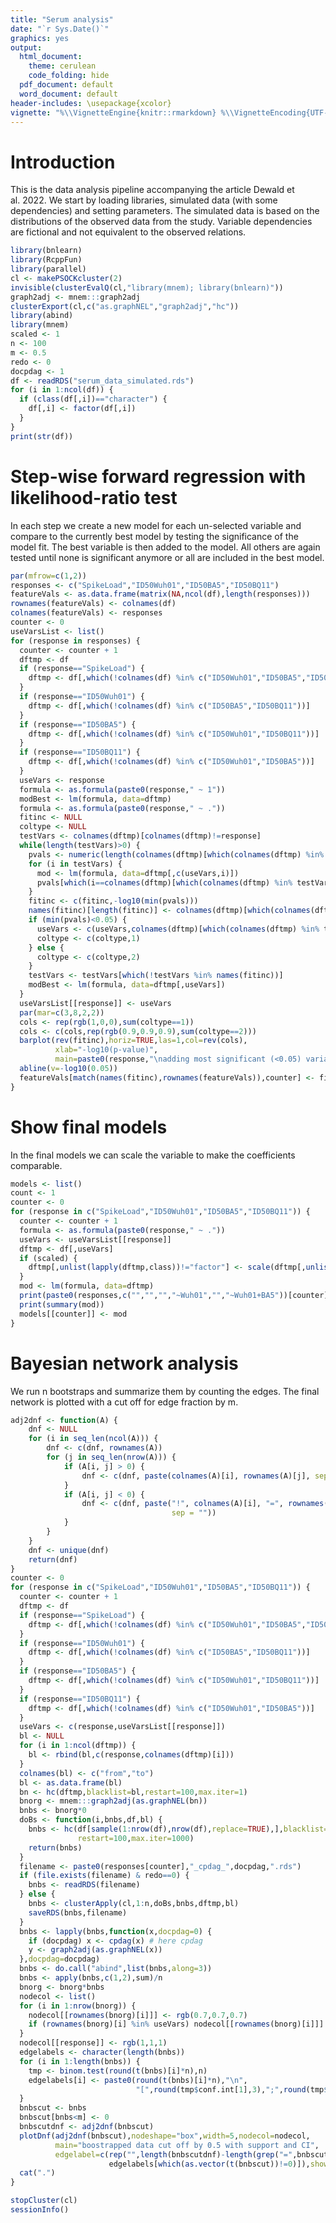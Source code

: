 ```yaml
---
title: "Serum analysis"
date: "`r Sys.Date()`"
graphics: yes
output:
  html_document:
    theme: cerulean
    code_folding: hide
  pdf_document: default
  word_document: default
header-includes: \usepackage{xcolor}
vignette: "%\\VignetteEngine{knitr::rmarkdown} %\\VignetteEncoding{UTF-8}\n"
---
```


# Introduction

This is the data analysis pipeline accompanying the article Dewald et al. 2022. We start by loading libraries, simulated data (with some dependencies) and setting parameters. The simulated data is based on the distributions of the observed data from the study. Variable dependencies are fictional and not equivalent to the observed relations.

```r
library(bnlearn)
library(RcppFun)
library(parallel)
cl <- makePSOCKcluster(2)
invisible(clusterEvalQ(cl,"library(mnem); library(bnlearn)"))
graph2adj <- mnem:::graph2adj
clusterExport(cl,c("as.graphNEL","graph2adj","hc"))
library(abind)
library(mnem)
scaled <- 1
n <- 100
m <- 0.5
redo <- 0
docpdag <- 1
df <- readRDS("serum_data_simulated.rds")
for (i in 1:ncol(df)) {
  if (class(df[,i])=="character") {
    df[,i] <- factor(df[,i])
  }
}
print(str(df))
```

# Step-wise forward regression with likelihood-ratio test

In each step we create a new model for each un-selected variable and compare to the currently best model by testing the significance of the model fit. The best variable is then added to the model. All others are again tested until none is significant anymore or all are included in the best model.

```r
par(mfrow=c(1,2))
responses <- c("SpikeLoad","ID50Wuh01","ID50BA5","ID50BQ11")
featureVals <- as.data.frame(matrix(NA,ncol(df),length(responses)))
rownames(featureVals) <- colnames(df)
colnames(featureVals) <- responses
counter <- 0
useVarsList <- list()
for (response in responses) {
  counter <- counter + 1
  dftmp <- df
  if (response=="SpikeLoad") {
    dftmp <- df[,which(!colnames(df) %in% c("ID50Wuh01","ID50BA5","ID50BQ11"))]
  }
  if (response=="ID50Wuh01") {
    dftmp <- df[,which(!colnames(df) %in% c("ID50BA5","ID50BQ11"))]
  }
  if (response=="ID50BA5") {
    dftmp <- df[,which(!colnames(df) %in% c("ID50Wuh01","ID50BQ11"))]
  }
  if (response=="ID50BQ11") {
    dftmp <- df[,which(!colnames(df) %in% c("ID50Wuh01","ID50BA5"))]
  }
  useVars <- response
  formula <- as.formula(paste0(response," ~ 1"))
  modBest <- lm(formula, data=dftmp)
  formula <- as.formula(paste0(response," ~ ."))
  fitinc <- NULL
  coltype <- NULL
  testVars <- colnames(dftmp)[colnames(dftmp)!=response]
  while(length(testVars)>0) {
    pvals <- numeric(length(colnames(dftmp)[which(colnames(dftmp) %in% testVars)]))
    for (i in testVars) {
      mod <- lm(formula, data=dftmp[,c(useVars,i)])
      pvals[which(i==colnames(dftmp)[which(colnames(dftmp) %in% testVars)])] <- (lmtest::lrtest(mod,modBest)[5])[2,]
    }
    fitinc <- c(fitinc,-log10(min(pvals)))
    names(fitinc)[length(fitinc)] <- colnames(dftmp)[which(colnames(dftmp) %in% testVars)][which.min(pvals)]
    if (min(pvals)<0.05) {
      useVars <- c(useVars,colnames(dftmp)[which(colnames(dftmp) %in% testVars)][which.min(pvals)])
      coltype <- c(coltype,1)
    } else {
      coltype <- c(coltype,2)
    }
    testVars <- testVars[which(!testVars %in% names(fitinc))]
    modBest <- lm(formula, data=dftmp[,useVars])
  }
  useVarsList[[response]] <- useVars
  par(mar=c(3,8,2,2))
  cols <- rep(rgb(1,0,0),sum(coltype==1))
  cols <- c(cols,rep(rgb(0.9,0.9,0.9),sum(coltype==2)))
  barplot(rev(fitinc),horiz=TRUE,las=1,col=rev(cols),
          xlab="-log10(p-value)",
          main=paste0(response,"\nadding most significant (<0.05) variable"))
  abline(v=-log10(0.05))
  featureVals[match(names(fitinc),rownames(featureVals)),counter] <- fitinc
}
```

# Show final models

In the final models we can scale the variable to make the coefficients comparable.

```r
models <- list()
count <- 1
counter <- 0
for (response in c("SpikeLoad","ID50Wuh01","ID50BA5","ID50BQ11")) {
  counter <- counter + 1
  formula <- as.formula(paste0(response," ~ ."))
  useVars <- useVarsList[[response]]
  dftmp <- df[,useVars]
  if (scaled) {
    dftmp[,unlist(lapply(dftmp,class))!="factor"] <- scale(dftmp[,unlist(lapply(dftmp,class))!="factor"])
  }
  mod <- lm(formula, data=dftmp)
  print(paste0(responses,c("","","","~Wuh01","","~Wuh01+BA5"))[counter])
  print(summary(mod))
  models[[counter]] <- mod
}
```

# Bayesian network analysis

We run n bootstraps and summarize them by counting the edges. The final network is plotted with a cut off for edge fraction by m.

```r
adj2dnf <- function(A) {
    dnf <- NULL
    for (i in seq_len(ncol(A))) {
        dnf <- c(dnf, rownames(A))
        for (j in seq_len(nrow(A))) {
            if (A[i, j] > 0) {
                dnf <- c(dnf, paste(colnames(A)[i], rownames(A)[j], sep = "="))
            }
            if (A[i, j] < 0) {
                dnf <- c(dnf, paste("!", colnames(A)[i], "=", rownames(A)[j],
                                    sep = ""))
            }
        }
    }
    dnf <- unique(dnf)
    return(dnf)
}
counter <- 0
for (response in c("SpikeLoad","ID50Wuh01","ID50BA5","ID50BQ11")) {
  counter <- counter + 1
  dftmp <- df
  if (response=="SpikeLoad") {
    dftmp <- df[,which(!colnames(df) %in% c("ID50Wuh01","ID50BA5","ID50BQ11"))]
  }
  if (response=="ID50Wuh01") {
    dftmp <- df[,which(!colnames(df) %in% c("ID50BA5","ID50BQ11"))]
  }
  if (response=="ID50BA5") {
    dftmp <- df[,which(!colnames(df) %in% c("ID50Wuh01","ID50BQ11"))]
  }
  if (response=="ID50BQ11") {
    dftmp <- df[,which(!colnames(df) %in% c("ID50Wuh01","ID50BA5"))]
  }
  useVars <- c(response,useVarsList[[response]])
  bl <- NULL
  for (i in 1:ncol(dftmp)) {
    bl <- rbind(bl,c(response,colnames(dftmp)[i]))
  }
  colnames(bl) <- c("from","to")
  bl <- as.data.frame(bl)
  bn <- hc(dftmp,blacklist=bl,restart=100,max.iter=1)
  bnorg <- mnem:::graph2adj(as.graphNEL(bn))
  bnbs <- bnorg*0
  doBs <- function(i,bnbs,df,bl) {
    bnbs <- hc(df[sample(1:nrow(df),nrow(df),replace=TRUE),],blacklist=bl,
               restart=100,max.iter=1000)
    return(bnbs)
  }
  filename <- paste0(responses[counter],"_cpdag_",docpdag,".rds")
  if (file.exists(filename) & redo==0) {
    bnbs <- readRDS(filename)
  } else {
    bnbs <- clusterApply(cl,1:n,doBs,bnbs,dftmp,bl)
    saveRDS(bnbs,filename)
  }
  bnbs <- lapply(bnbs,function(x,docpdag=0) {
    if (docpdag) x <- cpdag(x) # here cpdag
    y <- graph2adj(as.graphNEL(x))
  },docpdag=docpdag)
  bnbs <- do.call("abind",list(bnbs,along=3))
  bnbs <- apply(bnbs,c(1,2),sum)/n
  bnorg <- bnorg*bnbs
  nodecol <- list()
  for (i in 1:nrow(bnorg)) {
    nodecol[[rownames(bnorg)[i]]] <- rgb(0.7,0.7,0.7)
    if (rownames(bnorg)[i] %in% useVars) nodecol[[rownames(bnorg)[i]]] <- rgb(1,0,0)
  }
  nodecol[[response]] <- rgb(1,1,1)
  edgelabels <- character(length(bnbs))
  for (i in 1:length(bnbs)) {
    tmp <- binom.test(round(t(bnbs)[i]*n),n)
    edgelabels[i] <- paste0(round(t(bnbs)[i]*n),"\n",
                            "[",round(tmp$conf.int[1],3),";",round(tmp$conf.int[2],3),"]")
  }
  bnbscut <- bnbs
  bnbscut[bnbs<m] <- 0
  bnbscutdnf <- adj2dnf(bnbscut)
  plotDnf(adj2dnf(bnbscut),nodeshape="box",width=5,nodecol=nodecol,
          main="boostrapped data cut off by 0.5 with support and CI",
          edgelabel=c(rep("",length(bnbscutdnf)-length(grep("=",bnbscutdnf))),
                      edgelabels[which(as.vector(t(bnbscut))!=0)]),showall=FALSE)
  cat(".")
}
```

```r
stopCluster(cl)
sessionInfo()
```



















